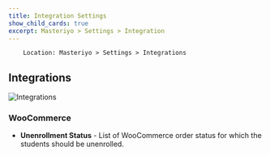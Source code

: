 ```yaml
---
title: Integration Settings
show_child_cards: true
excerpt: Masteriyo > Settings > Integration
---
```


        Location: Masteriyo > Settings > Integrations

## Integrations

![Integrations](https://user-images.githubusercontent.com/75772539/228790283-443c410c-d8b8-4664-87f6-5d33c5f1dfa3.png)

### WooCommerce

- **Unenrollment Status** - List of WooCommerce order status for which the students should be unenrolled.

